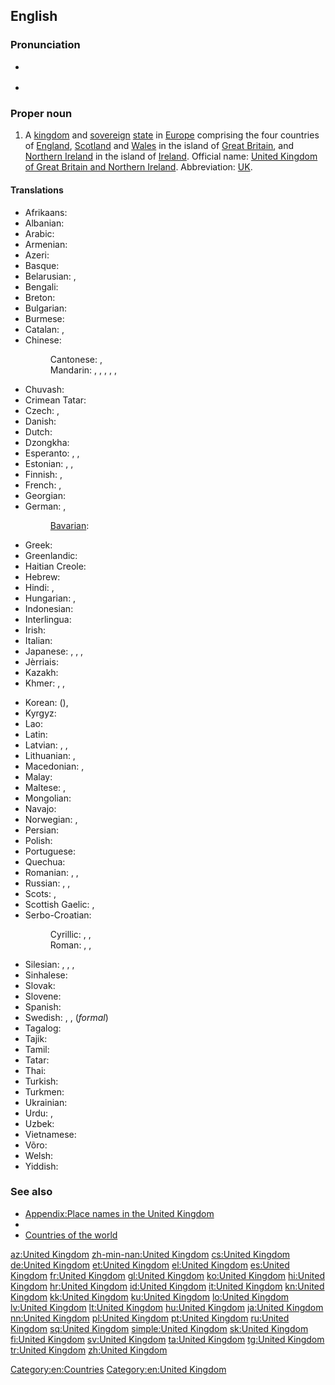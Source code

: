 ==English==
{{wikipedia}}

===Pronunciation===
* {{a|UK|US}} {{IPA|/juːˌnaɪ.tɪd ˈkɪŋ.dəm/|/jʊˌnaɪ.tɪd ˈkɪŋ.dəm/|/jəˌnaɪ.tɪd ˈkɪŋ.dəm/}}
* {{audio|en-us-United Kingdom.ogg|Audio (US)}}

===Proper noun===
{{en-proper noun|head=[[united|United]] [[kingdom|Kingdom]]}}

# A [[kingdom]] and [[sovereign]] [[state]] in [[Europe]] comprising the four countries of [[England]], [[Scotland]] and [[Wales]] in the island of [[Great Britain]], and [[Northern Ireland]] in the island of [[Ireland]]. Official name: [[United Kingdom of Great Britain and Northern Ireland]]. Abbreviation: [[UK]].

====Translations====
{{trans-top|Kingdom in Europe}}
* Afrikaans: {{t-|af|Verenigde Koninkryk}}
* Albanian: {{t-|sq|Mbretëria e Bashkuar}}
* Arabic: {{t-|ar|المملكة المتحدة|f|tr=al-mámlaka al-muttáḥida|sc=Arab}}
* Armenian: {{t-|hy|Միացյալ Թագավորություն|tr=Miac'yal T'agavorut'yun|sc=Armn}}
* Azeri: {{t+|az|Böyük Britaniya}}
* Basque: {{t+|eu|Erresuma Batua}}
* Belarusian: {{t-|be|Злучанае Каралеўства|n|tr=Zlúčanaje Karaléŭstva|sc=Cyrl}}, {{t-|be|Аб'яднанае Каралеўства|n|tr=Ab'jadnánaje Karaléŭstva|sc=Cyrl}}
* Bengali: {{t-|bn|যুক্তরাজ্য|tr=Juktôrajjô|sc=Beng}}
* Breton: {{t-|br|Rouantelezh Unanet}}
* Bulgarian: {{t-|bg|Обединеното кралство|n|tr=Obedinénoto králstvo|sc=Cyrl}}
* Burmese: {{t-|my|ယူနိုက်တက် ကင်းဒမ်း|tr=bʰúẏĩnaĩṅã pẏitʰoũsú|sc=Mymr}}
* Catalan: {{t+|ca|Regne Unit|m}}, {{t-|ca|Regne Unit de la Gran Bretanya i Irlanda del Nord|m}}
* Chinese:
*: Cantonese: {{tø|yue|英國|tr=jing1 gwok3|sc=Hani}}, {{tø|yue|大英聯合王國|tr=daai6 jing1 lyun4 hap6 wong4 gwok3|sc=Hani}}
*: Mandarin: {{t|cmn|英國|sc=Hani}}, {{t|cmn|英国|tr=Yīngguó|sc=Hani}}, {{t|cmn|大不列顛及北愛爾蘭聯合王國|sc=Hani}}, {{t|cmn|大不列颠及北爱尔兰联合王国|tr=Dà-Bùlièdiān jí Běi-Ài'ěrlán Liánhé Wángguó|sc=Hani}}, {{t|cmn|聯合王國|sc=Hani}}, {{t|cmn|联合王国|tr=Liánhé Wángguó|sc=Hani}}
* Chuvash: {{tø|cv|Аслă Британи|sc=Cyrl}}
* Crimean Tatar: {{tø|crh|Büyük Britaniya}}
* Czech: {{t+|cs|Velká Británie|f}}, {{t+|cs|Spojené království|n}}
* Danish: {{t-|da|Forenede Kongerige}}
* Dutch: {{t+|nl|Verenigd Koninkrijk}}
* Dzongkha: {{t-|dz|ཡུ་ནའི་ཊེཊ་ཀིང་ཌམ།|tr=yu.na'i.ṭeṭ kiṅ.ḍam|sc=Tibt}}
* Esperanto: {{t-|eo|Britio}}, {{t-|eo|Unuiĝinta Regno}}, {{t-|eo|Unuiĝinta Regno de Grand-Britio kaj Nord-Irlando}}
* Estonian: {{t+|et|Suurbritannia}}, {{t-|et|Ühendkuningriik}}, {{t-|et|Suurbritannia ja Põhja-Iiri Ühendkuningriik}}
* Finnish: {{t+|fi|Yhdistynyt kuningaskunta}}, {{t+|fi|Iso-Britannia}}
* French: {{t+|fr|Royaume-Uni|m}}, {{t+|fr|Royaume-Uni de Grande-Bretagne et d'Irlande du Nord|m}}
* Georgian: {{t-|ka|გაერთიანებული სამეფო|tr=gaert'ianebuli samep'o|sc=Geor}}
* German: {{t+|de|Vereinigtes Königreich|n}}, {{t+|de|Großbritannien|n}}
*: [[Bavarian]]: {{tø|bar|Vaeinigte Kinireich}}
* Greek: {{t+|el|Ηνωμένο Βασίλειο|n|tr=Inoméno Vasíleio|sc=Grek}}
* Greenlandic: {{t-|kl|Tuluit Nunaat}}
* Haitian Creole: {{tø|ht|Wayòm Ini}}
* Hebrew: {{t-|he|הממלכה המאוחדת|tr=ha-mamlakha ha-meukhedet|sc=Hebr}}
* Hindi: {{t-|hi|यूनाइटेड किंगडम|tr=yūnā'iṭeḍ kiṅgḍam|sc=Deva}}, {{t+|hi|संयुक्त राजशाही|tr=sanyukta rājaśāhī|sc=Deva}}
* Hungarian: {{t+|hu|Egyesült Királyság}}, {{t+|hu|Nagy-Britannia és Észak-Írország Egyesült Királysága}}
* Indonesian: {{t-|id|Kerajaan Inggris Serikat}}
* Interlingua: {{t-|ia|Regno Unite}}
* Irish: {{t-|ga|An Ríocht Aontaithe|f}}
* Italian: {{t+|it|Regno Unito|m}}
* Japanese: {{t+|ja|英国|tr=えいこく, Eikoku}}, {{t+|ja|イギリス|tr=igirisu}}, {{t-|ja|グレートブリテンおよび北アイルランド連合王国|tr=Gurēto Buriten oyobi Kita-Airurando rengō ōkoku}}, {{t+|ja|連合王国|tr=れんごうおうこく, Rengō ōkoku}}
* Jèrriais: {{tø|roa-jer|Rouoyaume Unni|m|alt=Le Rouoyaume Unni}}
* Kazakh: {{t|kk|Құрама Патшалық|tr=Qurama Patşalıq|sc=Cyrl}}
* Khmer: {{t-|km|ចក្រភពអង់គ្លេស|sc=Khmr|tr=chak pʰup ɑngkleih}}, {{t-|km|សហរាជាណាចក្រ|sc=Khmr|tr=saha riechie naa chak}}, {{t-|km|រាជាណាចក្ររួម|tr=riechie naa chak ruam|sc=Khmr}}
{{trans-mid}}
* Korean: {{t+|ko|영국|tr=Yeong-guk|sc=Kore}} ({{t+|ko|英國|sc=Kore}}), {{t-|ko|대브리튼 연합 왕국|tr=Dae-beuriteun Yeonhap Wang-guk|sc=Kore}} {{t-|ko|연합 왕국|tr=Yeonhap Wang-guk|sc=Kore}}
* Kyrgyz: {{t-|ky|Бириккен Падышалык|tr=Birikken Padışalıq|sc=Cyrl}}
* Lao: {{t+|lo|ສະຫະລາຊະອານາຈັກ|tr=sahalāsa ānāchak|sc=Laoo}}
* Latin: {{t-|la|Britanniarum Regnum|n}}
* Latvian: {{t+|lv|Apvienotā Karaliste|f}}, {{t+|lv|Lielbritānija|f}}, {{t+|lv|Lielbritānijas un Ziemeļīrijas Apvienotā Karaliste|f}}
* Lithuanian: {{t+|lt|Jungtinė Karalystė}}, {{t+|lt|Didžioji Britanija}}
* Macedonian: {{t+|mk|Обединето Кралство|n|tr=Obedíneto Králstvo}}, {{t+|mk|Велика Британија|f|tr=Vélika Británija}}
* Malay: {{t-|ms|United Kingdom}}
* Maltese: {{t-|mt|Renju Unit|alt=Ir-Renju Unit}}, {{t-|mt|Ir-Renju Unit tal-Gran Brittanja u l-Irlanda ta' Fuq}}
* Mongolian: {{t-|mn|Нэгдсэн Вант улс|tr=Negdsen Vant uls|sc=Cyrl}}
* Navajo: {{tø|nv|Tó Táʼ Dinéʼiʼ Bikéyah}}
* Norwegian: {{t+|no|Storbritannia}}, {{t-|no|Det forente kongerike Storbritannia og Nord-Irland}}
* Persian: {{t-|fa|پادشاهی متحد|tr=Pâdešâhi-ye Mottahed|sc=fa-Arab}}
* Polish: {{t+|pl|Zjednoczone Królestwo|n}}
* Portuguese: {{t+|pt|Reino Unido|m}}
* Quechua: {{t-|qu|Hukllachasqa Qhapaq Suyu}}
* Romanian: {{t+|ro|Marea Britanie|f}}, {{t-|ro|Regatul Unit al Marii Britanii și Irlandei de Nord|n}}, {{t+|ro|Regatul Unit|n}}
* Russian: {{t-|ru|Соединённое Королевство|n|tr=Sojedinjónnoje Korolévstvo|sc=Cyrl}}, {{t-|ru|Соединённое Королевство Великобритании и Северной Ирландии|n|tr=Sojedinjónnoje Korolévstvo Velikobritánii i Sévernoj Irlándii|sc=Cyrl}}, {{t+|ru|Великобритания|f|tr=Velikobritánija|sc=Cyrl}}
* Scots: {{tø|sco|Unitit Kinrick}}, {{tø|sco|Unitit Kinrick o Greet Britain an Norlin Airlann}}
* Scottish Gaelic: {{t-|gd|Rìoghachd Aonaichte|f|alt=An Rìoghachd Aonaichte}}, {{t-|gd|Rìoghachd Aonaichte na Breatainn Mhòr agus Eirinn a Tuath|f|alt=An Rìoghachd Aonaichte na Breatainn Mhòr agus Eirinn a Tuath}}
* Serbo-Croatian:
*: Cyrillic: {{t-|sh|Уједињено Краљевство|n|sc=Cyrl}}, {{t-|sh|Уједињено Краљевство Велике Британије и Сјеверне Ирске|n|sc=Cyrl}}, {{t-|sh|Велика Британија|f|sc=Cyrl}}
*: Roman: {{t-|sh|Ujedinjeno Kraljevstvo|n}}, {{t-|sh|Ujedinjeno Kraljevstvo Velike Britanije i Sjeverne Irske|n}}, {{t-|sh|Velika Britanija|f}}
* Silesian: {{tø|szl|Wjelgo Brytańijo|f}}, {{qualifier|not used}} {{tø|szl|Zjydnoczůne Krůlestwo Wjelgij Brytańije i Irlandyje Půłnocny|n}}, {{qualifier|colloquial}} {{tø|szl|Yngland|m}}, {{tø|szl|Anglijo|f}}
* Sinhalese: {{t-|si|එක්‍සත් රාජධානිය|tr=eksat rājadhāniya|sc=Sinh}}
* Slovak: {{t-|sk|Spojené kráľovstvo|n}}
* Slovene: {{t+|sl|Združeno kraljestvo|n}}
* Spanish: {{t+|es|Reino Unido|m}}
* Swedish: {{t+|sv|Storbritannien}}, {{t+|sv|England}} {{qualifier|colloquial}}, {{t+|sv|Förenade kungariket}} (''formal'')
* Tagalog: {{t-|tl|United Kingdom}}
* Tajik: {{t-|tg|Подшоҳии Муттаҳида|tr=Podšohii Muttahida|sc=Cyrl}}
* Tamil: {{t+|ta|ஐக்கிய இராச்சியம்|tr=aikkiya irācciyam|sc=Taml}}
* Tatar: {{t-|tt|Берләшкән Патшалык|tr=Berläşkän Patşalıq|sc=Cyrl}}
* Thai: {{t+|th|สหราชอาณาจักร|tr=sàhà râat aanaajàk|sc=Thai}}
* Turkish: {{t+|tr|Birleşik Krallık}}
* Turkmen: {{t-|tk|Birleşen Patyşalyk}}
* Ukrainian: {{t-|uk|Сполучене Королівство|n|tr=Spolúčene Korolívstvo|sc=Cyrl}}
* Urdu: {{t-|ur|مملکت متحدہ|tr=mamlakat muttahida|sc=ur-Arab}}, {{t-|ur|یونائٹڈ کنگڈم|tr=yūnā'iṭeḍ kiṅgḍam|sc=ur-Arab}}
* Uzbek: {{t-|uz|Birlashgan Qirollik}}
* Vietnamese: {{t+|vi|Vương quốc Anh}}
* Võro: {{tø|vro|Ühendkuningriik}}
* Welsh: {{t-|cy|Teyrnas Unigol|f|alt=Y Deyrnas Unigol}}
* Yiddish: {{t-|yi|פֿאַראײניקט קיניגרײַך|n|tr=far'eynikt kinigraykh|sc=Hebr}}
{{trans-bottom}}

===See also===
* [[Appendix:Place names in the United Kingdom]]
* {{list|en|countries of Europe}}
* [[Appendix:Countries of the world|Countries of the world]]

[[Category:en:Countries]]
[[Category:en:United Kingdom]]

[[az:United Kingdom]]
[[zh-min-nan:United Kingdom]]
[[cs:United Kingdom]]
[[de:United Kingdom]]
[[et:United Kingdom]]
[[el:United Kingdom]]
[[es:United Kingdom]]
[[fr:United Kingdom]]
[[gl:United Kingdom]]
[[ko:United Kingdom]]
[[hi:United Kingdom]]
[[hr:United Kingdom]]
[[id:United Kingdom]]
[[it:United Kingdom]]
[[kn:United Kingdom]]
[[kk:United Kingdom]]
[[ku:United Kingdom]]
[[lo:United Kingdom]]
[[lv:United Kingdom]]
[[lt:United Kingdom]]
[[hu:United Kingdom]]
[[ja:United Kingdom]]
[[nn:United Kingdom]]
[[pl:United Kingdom]]
[[pt:United Kingdom]]
[[ru:United Kingdom]]
[[sq:United Kingdom]]
[[simple:United Kingdom]]
[[sk:United Kingdom]]
[[fi:United Kingdom]]
[[sv:United Kingdom]]
[[ta:United Kingdom]]
[[tg:United Kingdom]]
[[tr:United Kingdom]]
[[zh:United Kingdom]]